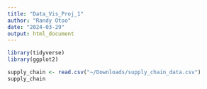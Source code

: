 ```yaml
---
title: "Data_Vis_Proj_1"
author: "Randy Otoo"
date: "2024-03-29"
output: html_document
---
```


```r
library(tidyverse)
library(ggplot2)

supply_chain <- read.csv("~/Downloads/supply_chain_data.csv")
supply_chain


```

